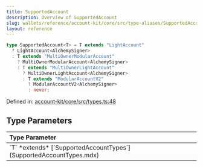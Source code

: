 ```yaml
---
title: SupportedAccount
description: Overview of SupportedAccount
slug: wallets/reference/account-kit/core/src/type-aliases/SupportedAccount
layout: reference
---
```


```ts
type SupportedAccount<T> = T extends "LightAccount"
  ? LightAccount<AlchemySigner>
  : T extends "MultiOwnerModularAccount"
    ? MultiOwnerModularAccount<AlchemySigner>
    : T extends "MultiOwnerLightAccount"
      ? MultiOwnerLightAccount<AlchemySigner>
      : T extends "ModularAccountV2"
        ? ModularAccountV2<AlchemySigner>
        : never;
```

Defined in: [account-kit/core/src/types.ts:48](https://github.com/alchemyplatform/aa-sdk/blob/e3c1a23e6e03f44bf2db3afddb97a91b175cba58/account-kit/core/src/types.ts#L48)

## Type Parameters

<table>
  <thead>
    <tr>
      <th align="left">Type Parameter</th>
    </tr>
  </thead>

  <tbody>
    <tr>
      <td>
        `T` *extends* [`SupportedAccountTypes`](SupportedAccountTypes.mdx)
      </td>
    </tr>
  </tbody>
</table>
